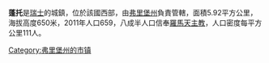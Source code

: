'''蓬托'''是[[瑞士|瑞士]]的城鎮，位於該國西部，由[[弗里堡州|弗里堡州]]負責管轄，面積5.92平方公里，海拔高度650米，2011年人口659，八成半人口信奉[[羅馬天主教|羅馬天主教]]，人口密度每平方公里111人。

{{Switzerland-geo-stub}}
[[Category:弗里堡州的市镇|Category:弗里堡州的市镇]]